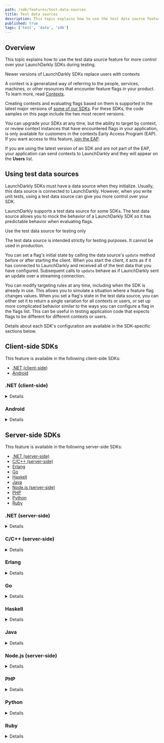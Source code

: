 ```yaml
---
path: /sdk/features/test-data-sources
title: Test data sources
description: This topic explains how to use the test data source feature for more control over your LaunchDarkly SDKs during testing.
published: true
tags: ['test', 'data', 'sdk']
---
```


## Overview

This topic explains how to use the test data source feature for more control over your LaunchDarkly SDKs during testing.

<Callout intent="info">
<CalloutTitle>Newer versions of LaunchDarkly SDKs replace users with contexts</CalloutTitle>
<CalloutDescription>

A context is a generalized way of referring to the people, services, machines, or other resources that encounter feature flags in your product. To learn more, read [Contexts](/home/contexts).

Creating contexts and evaluating flags based on them is supported in the latest major versions of [some of our SDKs](/sdk). For these SDKs, the code samples on this page include the two most recent versions.

You can upgrade your SDKs at any time, but the ability to target by context, or review context instances that have encountered flags in your application, is only available for customers in the contexts Early Access Program (EAP). If you want access to this feature, [join the EAP](https://launchdarkly.com/eap).

If you are using the latest version of an SDK and are not part of the EAP, your application can send contexts to LaunchDarkly and they will appear on the **Users** list.

</CalloutDescription>
</Callout>

## Using test data sources

LaunchDarkly SDKs must have a data source when they initialize. Usually, this data source is connected to LaunchDarkly. However, when you write unit tests, using a test data source can give you more control over your SDK.

LaunchDarkly supports a test data source for some SDKs. The test data source allows you to mock the behavior of a LaunchDarkly SDK so it has predictable behavior when evaluating flags.

<Callout intent="alert">
<CalloutTitle>Use the test data source for testing only</CalloutTitle>
<CalloutDescription>

The test data source is intended strictly for testing purposes. It cannot be used in production.

</CalloutDescription>
</Callout>

You can set a flag's initial state by calling the data source's `update` method before or after starting the client. When you start the client, it acts as if it has connected to LaunchDarkly and received all of the test data that you have configured. Subsequent calls to `update` behave as if LaunchDarkly sent an update over a streaming connection.

You can modify targeting rules at any time, including when the SDK is already in use. This allows you to simulate a situation where a feature flag changes values. When you set a flag's state in the test data source, you can either set it to return a single variation for all contexts or users, or set up more complicated behavior similar to the ways you can configure a flag in the flags list. This can be useful in testing application code that expects flags to be different for different contexts or users.

Details about each SDK's configuration are available in the SDK-specific sections below.

## Client-side SDKs

This feature is available in the following client-side SDKs:

* [.NET (client-side)](#net-client-side)
* [Android](#android)

### .NET (client-side)

<Details summary="Expand .NET (client-side) code sample">

To configure the SDK to use a test data source:

<CodeTabs
  defaultValue="csharp"
  values={[
    { label: 'C#', value: 'csharp', },
  ]
}>
<CodeTabItem value="csharp">

```csharp
using LaunchDarkly.Sdk.Client.Integrations;

var td = TestData.DataSource();
// You can set any initial flag states here with td.Update

var config = Configuration.Builder("sdk-key-123abc")
    .DataSource(td)
    .Build();
var client = LdClient.Init(config, user, startWaitTime);
```

</CodeTabItem>
</CodeTabs>

To set a flag to a specific value:

<CodeTabs
  defaultValue="csharp"
  values={[
    { label: 'C#', value: 'csharp', },
  ]
}>
<CodeTabItem value="csharp">

```csharp
td.Update(td.Flag("flag-key-123abc").Variation(false);
```

</CodeTabItem>
</CodeTabs>

There are other ways you can configure flag behavior using a test data source. Here is an example:

<CodeTabs
  defaultValue="csharp"
  values={[
    { label: 'C#', value: 'csharp', },
  ]
}>
<CodeTabItem value="csharp">

```csharp
// This flag is true for the user key "some-user-key" and false for everyone else
td.Update(td.Flag("flag-key-456def")
    .Variation(false)
    .VariationForUser("user-key-123abc", true));

// This flag returns the string variation "green" for users who have the custom
// attribute "admin" with a value of true, and "red" for everyone else.
td.Update(td.Flag("flag-key-789ghi")
    .Variations(LdValue.Of("red"), LdValue.Of("green"))
    .VariationFunc(user =>
        user.GetAttribute(UserAttribute.ForName("admin")).AsBool ? 1 : 0);
```

</CodeTabItem>
</CodeTabs>

To learn more, read [TestData](https://launchdarkly.github.io/dotnet-client-sdk/api/LaunchDarkly.Sdk.Client.Integrations.TestData.html).
</Details>

### Android

<Details summary="Expand .NET (client-side) code sample">

This feature is available in versions 4.0 and higher of the Android SDK.

To configure the SDK to use a test data source:

<CodeTabs
  defaultValue="android"
  values={[
    { label: 'Android', value: 'android', },
  ]
}>
<CodeTabItem value="android">

```android
using com.launchdarkly.sdk.*;
using com.launchdarkly.sdk.server.*;
using com.launchdarkly.sdk.server.integrations.*;

TestData td = TestData.dataSource();
// You can set any initial flag states here with td.update

LDConfig config = new LDConfig.Builder()
  .mobileKey("mobile-key-123abc")
  .dataSource(td)
  .build();
LDClient client = LDClient.init(this.getApplication(), ldConfig, context, secondsToBlock);
```

</CodeTabItem>
</CodeTabs>

To set a flag to a specific value:

<CodeTabs
  defaultValue="android"
  values={[
    { label: 'Android', value: 'android', },
  ]
}>
<CodeTabItem value="android">

```android
td.update(td.flag("flag-key-123abc").variation(false));
```

</CodeTabItem>
</CodeTabs>

There are other ways you can configure flag behavior using a test data source. Here is an example:

<CodeTabs
  defaultValue="android"
  values={[
    { label: 'Android', value: 'android', },
  ]
}>
<CodeTabItem value="android">

```android
// This flag is true for the context with the key "context-key-123abc" and kind of "organization",
// and false for everyone else
td.update(td.flag("flag-key-123abc")
  .variation(false)
  .variationForKey(ContextKind.of("organization"), "context-key-123abc", true));

// This flag returns the string variation "green" for contexts who have the custom
// attribute "admin" with a value of true, and "red" for everyone else.
td.update(td.flag("flag-key-123abc")
  .variations(LDValue.of("red"), LDValue.of("green"))
  .variationFunc(context ->
    context.getValue("admin").booleanValue() ? 1 : 0));
```

</CodeTabItem>
</CodeTabs>

To learn more, read [`TestData`](https://javadoc.io/doc/com.launchdarkly/launchdarkly-android-client-sdk/latest/com/launchdarkly/sdk/android/integrations/TestData.html).
</Details>

## Server-side SDKs

This feature is available in the following server-side SDKs:

* [.NET (server-side)](#net-server-side)
* [C/C++ (server-side)](#cc-server-side)
* [Erlang](#erlang)
* [Go](#go)
* [Haskell](#haskell)
* [Java](#java)
* [Node.js (server-side)](#)
* [PHP](#php)
* [Python](#python)
* [Ruby](#ruby)

### .NET (server-side)

<Details summary="Expand .NET (server-side) code sample">

To configure the SDK to use a test data source:

<CodeTabs
  defaultValue="csharp"
  values={[
    { label: 'C#', value: 'csharp', },
  ]
}>
<CodeTabItem value="csharp">

```csharp
using LaunchDarkly.Sdk.Server.Integrations;

var td = TestData.DataSource();
// You can set any initial flag states here with td.Update

var config = Configuration.Builder("sdk-key-123abc")
    .DataSource(td)
    .Build();
var client = new LdClient(config);
```

</CodeTabItem>
</CodeTabs>

To set a flag to a specific value:

<CodeTabs
  defaultValue="csharp"
  values={[
    { label: 'C#, .NET SDK 7.0', value: 'csharp', },
    { label: 'C#, .NET SDK 6.x', value: 'csharp-6.x', },
  ]
}>
<CodeTabItem value="csharp">

```csharp
td.Update(td.Flag("flag-key-123abc").VariationForAll(false));
```

</CodeTabItem>
<CodeTabItem value="csharp-6.x">

```csharp
td.Update(td.Flag("flag-key-123abc").VariationForAllUsers(false));
```

</CodeTabItem>
</CodeTabs>

There are other ways you can configure flag behavior using a test data source. Here is an example:

<CodeTabs
  defaultValue="csharp"
  values={[
    { label: 'C#, .NET SDK 7.0', value: 'csharp', },
    { label: 'C#, .NET SDK 6.x', value: 'csharp-6.x', },
  ]
}>
<CodeTabItem value="csharp">

```csharp
// This flag is true for the context with the key "context-key-123abc" and kind of "organization",
// and false for everyone else
td.Update(td.Flag("flag-key-456def")
    .VariationForKey(ContextKind.Of("organization"), "context-key-123abc", true)
    .FallthroughVariation(false));

// This flag returns the string variation "green" for contexts that have the
// attribute "admin" with a value of true, and "red" for everyone else.
td.Update(td.Flag("flag-key-789ghi")
    .Variations(LdValue.Of("red"), LdValue.Of("green"))
    .FallthroughVariation(0)
    .IfMatch("admin", LdValue.Of(true))
    .ThenReturn(1));
```

</CodeTabItem>
<CodeTabItem value="csharp-6.x">

```csharp
// This flag is true for the user key "some-user-key" and false for everyone else
td.Update(td.Flag("flag-key-456def")
    .VariationForUser("some-user-key", true)
    .FallthroughVariation(false));

// This flag returns the string variation "green" for users who have the custom
// attribute "admin" with a value of true, and "red" for everyone else.
td.Update(td.Flag("flag-key-789ghi")
    .Variations(LdValue.Of("red"), LdValue.Of("green"))
    .FallthroughVariation(0)
    .IfMatch(UserAttribute.ForName("admin"), LdValue.Of(true))
    .ThenReturn(1));
```

</CodeTabItem>
</CodeTabs>

To learn more, read [`TestData`](https://launchdarkly.github.io/dotnet-server-sdk/api/LaunchDarkly.Sdk.Server.Integrations.TestData.html).
</Details>

### C/C++ (server-side)

<Details summary="Expand C/C++ (server-side) code sample">

To configure the SDK to use a test data source:

<CodeTabs
defaultValue="c"
values={[
    { label: 'C/C++', value: 'c', },
]
}>
<CodeTabItem value="c">

```c
#include <launchdarkly/integrations/test_data.h>

struct LDTestData *td = LDTestDataInit();

LDConfigSetDataSource(config, LDTestDataCreateDataSource(td));

// Call LDClientInit with config as usual.
```

</CodeTabItem>
</CodeTabs>

Once you are finished using the client, ensure the test data source is freed:
<CodeTabs
defaultValue="c"
values={[
    { label: 'C/C++', value: 'c', },
]
}>
<CodeTabItem value="c">

```c
// After LDClientClose:
LDTestDataFree(td)
```

</CodeTabItem>
</CodeTabs>

To set a flag to a specific value:

<CodeTabs
defaultValue="c"
values={[
    { label: 'C/C++', value: 'c', },
]
}>
<CodeTabItem value="c">

```c
struct LDFlagBuilder *flag = LDTestDataFlag(td, "flag-key-123abc");
LDFlagBuilderVariationForAllUsersBoolean(flag, LDBooleanTrue);
LDTestDataUpdate(td, flag);
```

</CodeTabItem>
</CodeTabs>

There are other ways you can configure flag behavior using a test data source. Here is an example:
<CodeTabs
defaultValue="c"
values={[
    { label: 'C/C++', value: 'c', },
]
}>
<CodeTabItem value="c">

```c
// This flag is true for the user key "some-user-key"
// and false for everyone else.
struct LDFlagBuilder *flag2 = LDTestDataFlag(td, "flag-key-456def");
LDFlagBuilderVariationForUserBoolean(flag2, "some-user-key", LDBooleanTrue);
LDFlagBuilderFallthroughVariationBoolean(flag2, LDBooleanFalse);
LDTestDataUpdate(td, flag2);


// This flag returns the string variation "green" for
// users who have the custom attribute "admin" with a
// value of true, and "red" for everyone else.

struct LDJSON *variations = LDNewArray();
LDArrayPush(variations, LDNewText("red"));
LDArrayPush(variations, LDNewText("green"));

struct LDFlagBuilder *flag3 = LDTestDataFlag(td, "flag-key-789ghi");
LDFlagBuilderVariations(flag3, variations);
LDFlagBuilderFallthroughVariation(flag3, 0);

struct LDFlagRuleBuilder *rule = LDFlagBuilderIfMatch(flag3, "admin", LDNewBool(LDBooleanTrue));
LDFlagRuleBuilderThenReturn(rule, 1);

LDTestDataUpdate(td, flag3);
```

</CodeTabItem>
</CodeTabs>

To learn more, read [`LDTestData`](https://launchdarkly.github.io/c-server-sdk/structLDTestData.html).

</Details>

### Erlang

<Details summary="Expand Erlang code sample">

To configure the SDK to use a test data source:

<CodeTabs
  defaultValue="erlang"
  values={[
    { label: 'Erlang', value: 'erlang', },
  ]
}>
<CodeTabItem value="erlang">

```erlang
Options = #{
  datasource => testdata,
  send_events => false,
  feature_store => ldclient_storage_map
},
ldclient:start_instance(SdkKey, Options),
```

</CodeTabItem>
</CodeTabs>

To set a flag to a specific value:

<CodeTabs
  defaultValue="erlang"
  values={[
    { label: 'Erlang', value: 'erlang', },
  ]
}>
<CodeTabItem value="erlang">

```erlang
{ok, Flag} = ldclient_testdata:flag("flag-key-123abc"),
ldclient_testdata:update(ldclient_flagbuilder:variation_for_all_users(true, Flag)),
```

</CodeTabItem>
</CodeTabs>

There are other ways you can configure flag behavior using a test data source. Here is an example:

<CodeTabs
  defaultValue="erlang"
  values={[
    { label: 'Erlang', value: 'erlang', },
  ]
}>
<CodeTabItem value="erlang">

```erlang
%% This flag is true for the user key "some-user-key" and false for everyone else
{ok, Flag2} = ldclient_testdata:flag("flag-key-456def"),
UpdatedFlag2 = ldclient_flagbuilder:fallthrough_variation(false,
  ldclient_flagbuilder:variation_for_user(<<"some-user-key">>, true, Flag2)),

%% This flag returns the string variation "green" for users who have the custom
%% attribute "admin" with a value of true, and "red" for everyone else.
{ok, Flag} = ldclient_testdata:flag("flag-key-789ghi"),
UpdatedFlag = ldclient_flagbuilder:fallthrough_variation(0,
              ldclient_flagbuilder:then_return(1,
              ldclient_flagbuilder:if_match(<<"admin">>, [true],
              ldclient_flagbuilder:variations([<<"red">>, <<"green">>], Flag)))),
ldclient_testdata:update(UpdatedFlag),
```

</CodeTabItem>
</CodeTabs>

</Details>

### Go

<Details summary="Expand Go code sample">

To configure the SDK to use a test data source:

<CodeTabs
  defaultValue="go"
  values={[
    { label: 'Go SDK v6.0', value: 'go', },
    { label: 'Go SDK v5.x', value: 'go-v5' },
  ]
}>
<CodeTabItem value="go">

```go
import (
    ld "github.com/launchdarkly/go-server-sdk/v6"
    "github.com/launchdarkly/go-server-sdk/v6/testhelpers/ldtestdata"
    "github.com/launchdarkly/go-sdk-common/v3/ldcontext"
    "github.com/launchdarkly/go-sdk-common/v3/ldvalue"
)

td := ldtestdata.DataSource()
// You can set any initial flag states here with td.Update

config := ld.Config{
    DataSource: td,
}
client := ld.MakeCustomClient("sdk-key-123abc", config, 0)
```

</CodeTabItem>
<CodeTabItem value="go-v5">

```go
import (
    ld "gopkg.in/launchdarkly/go-server-sdk.v5"
    "gopkg.in/launchdarkly/go-server-sdk.v5/testhelpers/ldtestdata"
    "gopkg.in/launchdarkly/go-sdk-common.v2/ldcontext"
    "gopkg.in/launchdarkly/go-sdk-common.v2/ldvalue"
)

td := ldtestdata.DataSource()
// You can set any initial flag states here with td.Update

config := ld.Config{
    DataSource: td,
}
client := ld.MakeCustomClient("sdk-key-123abc", config, 0)
```

</CodeTabItem>
</CodeTabs>

To set a flag to a specific value:

<CodeTabs
  defaultValue="go"
  values={[
    { label: 'Go SDK v6.0', value: 'go', },
    { label: 'Go SDK v5.x', value: 'go-v5' },
  ]
}>
<CodeTabItem value="go">

```go
td.Update(td.Flag("flag-key-123abc").VariationForAll(false))
```

</CodeTabItem>
<CodeTabItem value="go-v5">

```go
td.Update(td.Flag("flag-key-123abc").VariationForAllUsers(false))
```

</CodeTabItem>
</CodeTabs>

There are other ways you can configure flag behavior using a test data source. Here is an example:

<CodeTabs
  defaultValue="go"
  values={[
    { label: 'Go SDK v6.0', value: 'go', },
    { label: 'Go SDK v5.x', value: 'go-v5' },
  ]
}>
<CodeTabItem value="go">

```go
// This flag is true for the context with the key "context-key-123abc" and kind of "organization",
// and false for everyone else
td.Update(td.Flag("flag-key-456def").
    VariationForKey("organization", "context-key-123abc", true).
    FallthroughVariation(false));


// This flag returns the string variation "green" for contexts that have the
// attribute "admin" with a value of true, and "red" for everyone else.
td.Update(td.Flag("flag-key-789ghi").
    Variations(ldvalue.String("red"), ldvalue.String("green")).
    FallthroughVariationIndex(0).
    IfMatch(ldcontext.GetValue("admin"), ldvalue.Bool(true)).
    ThenReturnIndex(1));
```

</CodeTabItem>
<CodeTabItem value="go-v5">

```go
// This flag is true for the user key "context-key-123abc" and false for everyone else.
td.Update(td.Flag("flag-key-456def").
    VariationForUser("some-user-key", true).
    FallthroughVariation(false));


// This flag returns the string variation "green" for users who have the custom
// attribute "admin" with a value of true, and "red" for everyone else.
td.Update(td.Flag("flag-key-789ghi").
    Variations(ldvalue.String("red"), ldvalue.String("green")).
    FallthroughVariationIndex(0).
    IfMatch(lduser.UserAttribute("admin"), ldvalue.Bool(true)).
    ThenReturnIndex(1));
```

</CodeTabItem>
</CodeTabs>

To learn more, read [`ldtestdata`](https://pkg.go.dev/github.com/launchdarkly/go-server-sdk/v6/testhelpers/ldtestdata).
</Details>

### Haskell

<Details summary="Expand Haskell code sample">

To configure the SDK to use a test data source:

<CodeTabs
  defaultValue="haskell"
  values={[
    { label: 'Haskell', value: 'haskell', },
  ]
}>
<CodeTabItem value="haskell">

```haskell
import qualified LaunchDarkly.Server.Integrations.TestData as TestData

 td <- TestData.newTestData
 let config = LD.configSetDataSourceFactory (Just $ TestData.dataSourceFactory td) $ LD.makeConfig "sdk-key-123abc"
 client <- LD.makeClient config
```

</CodeTabItem>
</CodeTabs>

To set a flag to a specific value:

<CodeTabs
  defaultValue="haskell"
  values={[
    { label: 'Haskell', value: 'haskell', },
  ]
}>
<CodeTabItem value="haskell">

```haskell
TestData.update td =<< ( TestData.flag td "flag-key-123abc"
	<&> TestData.booleanFlag
	<&> TestData.variationForAllUsers True
)
```

</CodeTabItem>
</CodeTabs>

There are other ways you can configure flag behavior using a test data source. Here is an example:

<CodeTabs
  defaultValue="haskell"
  values={[
    { label: 'Haskell', value: 'haskell', },
  ]
}>
<CodeTabItem value="haskell">

```haskell
-- This flag is true for the user key "some-user-key" and false for everyone else
TestData.update td =<< ( TestData.flag td "flag-key-456def"
	<&> TestData.booleanFlag
	<&> TestData.variationForUser "some-user-key" (0 :: TestData.VariationIndex)
	<&> TestData.fallthroughVariation (1 :: TestData.VariationIndex)
)

-- This flag returns the string variation "green" for users who have the custom
-- attribute "admin" with a value of true, and "red" for everyone else.
TestData.update td =<< ( TestData.flag td "flag-key-456def"
	<&> TestData.variations [toJSON "red", toJSON "green"]
	<&> TestData.ifMatch "admin" [Aeson.Bool True]
	<&> TestData.thenReturn (1 :: TestData.VariationIndex)
	<&> TestData.fallthroughVariation (0 :: TestData.VariationIndex))
)
```

</CodeTabItem>
</CodeTabs>

</Details>

### Java

<Details summary="Expand Java code sample">

To configure the SDK to use a test data source:

<CodeTabs
  defaultValue="java"
  values={[
    { label: 'Java', value: 'java', },
  ]
}>
<CodeTabItem value="java">

```java
using com.launchdarkly.sdk.*;
using com.launchdarkly.sdk.server.*;
using com.launchdarkly.sdk.server.integrations.*;

TestData td = TestData.dataSource();
// You can set any initial flag states here with td.update

LDConfig config = new LDConfig.Builder()
    .dataSource(td)
    .build();
LDClient client = new LDClient(sdkKey, config);
```

</CodeTabItem>
</CodeTabs>

To set a flag to a specific value:

<CodeTabs
  defaultValue="java"
  values={[
    { label: 'Java SDK v6.0', value: 'java', },
    { label: 'Java SDK v5.x', value: 'java-v5', },
  ]
}>
<CodeTabItem value="java">

```java
td.update(td.flag("flag-key-123abc").variationForAll(false));
```

</CodeTabItem>
<CodeTabItem value="java-v5">

```java
td.update(td.flag("flag-key-123abc").variationForAllUsers(false));
```

</CodeTabItem>
</CodeTabs>

There are other ways you can configure flag behavior using a test data source. Here is an example:

<CodeTabs
  defaultValue="java"
  values={[
    { label: 'Java SDK v6.0', value: 'java', },
    { label: 'Java SDK v5.x', value: 'java-v5', },
  ]
}>
<CodeTabItem value="java">

```java
// This flag is true for the context with the key "context-key-123abc" and kind of "organization",
// and false for everyone else
td.update(td.flag("flag-key-123abc")
  .variationForKey(ContextKind.of("organization"), "context-key-123abc", true)
  .fallthroughVariation(false));

// This flag returns the string variation "green" for contexts who have the custom
// attribute "admin" with a value of true, and "red" for everyone else.
td.update(td.flag("flag-key-123abc")
  .variations(LDValue.of("red"), LDValue.of("green"))
  .fallthroughVariation(0)
  .ifMatch(ContextAttribute.forName("admin"), LDValue.of(true))
  .thenReturn(1));
```

</CodeTabItem>
<CodeTabItem value="java-v5">

```java
// This flag is true for the user key "user-key-123abc" and false for everyone else
td.update(td.flag("flag-key-456def")
  .variationForUser("user-key-123abc", true)
  .fallthroughVariation(false));

// This flag returns the string variation "green" for users who have the custom
// attribute "admin" with a value of true, and "red" for everyone else.
td.update(td.flag("flag-key-123abc")
  .variations(LDValue.of("red"), LDValue.of("green"))
  .fallthroughVariation(0)
  .ifMatch(UserAttribute.forName("admin"), LDValue.of(true))
  .thenReturn(1));
```

</CodeTabItem>
</CodeTabs>

To learn more, read [`TestData`](https://javadoc.io/doc/com.launchdarkly/launchdarkly-java-server-sdk/latest/com/launchdarkly/sdk/server/integrations/TestData.html).
</Details>

### Node.js (server-side)

<Details summary="Expand Node.js (server-side) code sample">

To configure the SDK to use a test data source:

<CodeTabs
  defaultValue="js"
  values={[
    { label: 'JavaScript', value: 'js', },
  ]
}>
<CodeTabItem value="js">

```js
const { TestData } = require('launchdarkly-node-server-sdk/integrations');

const td = TestData();
testData.update(td.flag('flag-key-123abc').booleanFlag().variationForAllUsers(true));
const client = new LDClient('sdk-key-123abc', { updateProcessor: td });

// flags can be updated at any time:
td.update(td.flag('flag-key-456def')
    .variationForUser('some-user-key', true)
    .fallthroughVariation(false));

```

</CodeTabItem>
</CodeTabs>

To learn more, read [`TestData`](https://launchdarkly.github.io/node-server-sdk/interfaces/_launchdarkly_node_server_sdk_integrations_.TestData.html).

</Details>

### PHP

<Details summary="Expand PHP code sample">

To configure the SDK to use a test data source:

<CodeTabs
  defaultValue="php"
  values={[
    { label: 'PHP', value: 'php', },
  ]
}>
<CodeTabItem value="php">

```php
require 'vendor/autoload.php';

$td = new LaunchDarkly\Integrations\TestData();
// You can set any initial flag states here with td.update

$client = new LaunchDarkly\LDClient($sdkKey, ['feature_requester' => $td]);
```

</CodeTabItem>
</CodeTabs>

To set a flag to a specific value:

<CodeTabs
  defaultValue="php"
  values={[
    { label: 'PHP', value: 'php', },
  ]
}>
<CodeTabItem value="php">

```php
$td->update($td->flag("flag-key-123abc")->variationForAllUsers(false));
```

</CodeTabItem>
</CodeTabs>

There are other ways you can configure flag behavior using a test data source. Here is an example:

<CodeTabs
  defaultValue="php"
  values={[
    { label: 'PHP', value: 'php', },
  ]
}>
<CodeTabItem value="php">

```php
// This flag is true for the user key "some-user-key" and false for everyone else
$td->update(
    $td->flag("flag-key-456def")
       ->variationForUser("some-user-key", true)
       ->fallthroughVariation(false)
);

// This flag returns the string variation "green" for users who have the custom
// attribute "admin" with a value of true, and "red" for everyone else.
$td->update(
    $td->flag("flag-key-789ghi")
       ->variations("red", "green")
       ->fallthroughVariation(0)
       ->ifMatch("admin", true)
       ->thenReturn(1)
);
```

</CodeTabItem>
</CodeTabs>

To learn more, read [`TestData`](https://launchdarkly.github.io/php-server-sdk/classes/LaunchDarkly-Integrations-TestData.html).
</Details>

### Python

<Details summary="Expand Python code sample">

To configure the SDK to use a test data source:

<CodeTabs
  defaultValue="python"
  values={[
    { label: 'Python', value: 'python', },
  ]
}>
<CodeTabItem value="python">

```python
from ldclient.integrations.test_data import TestData
from ldclient import LDClient, Config

td = TestData.data_source()
# You can set any initial flag states here with td.update
client = LDClient(config=Config(sdk_key, update_processor_class = td))
```

</CodeTabItem>
</CodeTabs>

To set a flag to a specific value:

<CodeTabs
  defaultValue="python"
  values={[
    { label: 'Python', value: 'python', },
  ]
}>
<CodeTabItem value="python">

```python
td.update(td.flag("flag-key-123abc").variation_for_all_users(True))
```

</CodeTabItem>
</CodeTabs>

There are other ways you can configure flag behavior using a test data source. Here is an example:

<CodeTabs
  defaultValue="python"
  values={[
    { label: 'Python', value: 'python', },
  ]
}>
<CodeTabItem value="python">

```python
# This flag is true for the user key "some-user-key" and false for everyone else
td.update(
    td
    .flag("flag-key-456def")
    .variation_for_user("some-user-key", True)
    .fallthrough_variation(False)
)

# This flag returns the string variation "green" for users who have the custom
# attribute "admin" with a value of true, and "red" for everyone else.
td.update(
    td
    .flag("flag-key-789ghi")
    .variations("red", "green")
    .fallthrough_variation(0)
    .if_match("admin", True)
    .then_return(1)
)
```

</CodeTabItem>
</CodeTabs>

To learn more, read [`TestData`](https://launchdarkly-python-sdk.readthedocs.io/en/latest/api-testing.html#ldclient-integrations-test-data-module).
</Details>


### Ruby

<Details summary="Expand Ruby code sample">

To configure the SDK to use a test data source:

<CodeTabs
  defaultValue="ruby"
  values={[
    { label: 'Ruby', value: 'ruby', },
  ]
}>
<CodeTabItem value="ruby">

```ruby
require 'ldclient-rb'

td = LaunchDarkly::Integrations::TestData.data_source
# You can set any initial flag states here with td.update

config = LaunchDarkly::Config.new(data_source = td)
client = LaunchDarkly::LDClient.new(sdk_key, config)
```

</CodeTabItem>
</CodeTabs>

To set a flag to a specific value:

<CodeTabs
  defaultValue="ruby"
  values={[
    { label: 'Ruby', value: 'ruby', },
  ]
}>
<CodeTabItem value="ruby">

```ruby
td.update(td.flag("flag-key-123abc").variation_for_all_users(false))
```

</CodeTabItem>
</CodeTabs>

There are other ways you can configure flag behavior using a test data source. Here is an example:

<CodeTabs
  defaultValue="ruby"
  values={[
    { label: 'Ruby', value: 'ruby', },
  ]
}>
<CodeTabItem value="ruby">

```ruby
# This flag is true for the user key "some-user-key" and false for everyone else
td.update(td.flag("flag-key-456def").
    variation_for_user("some-user-key", true).
    fallthrough_variation(false))

# This flag returns the string variation "green" for users who have the custom
# attribute "admin" with a value of true, and "red" for everyone else.
td.update(td.flag("flag-key-789ghi").
    variations("red", "green").
    fallthrough_variation(0).
    if_match("admin", true).then_return(1))
```

</CodeTabItem>
</CodeTabs>

To learn more, read [`TestData`](https://launchdarkly.github.io/ruby-server-sdk/LaunchDarkly/Integrations/TestData.html).
</Details>

